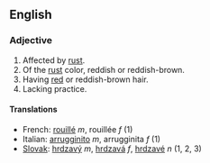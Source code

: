 ==English==
===Adjective===
# Affected by [[rust]].
# Of the [[rust]] color, reddish or reddish-brown.
# Having [[red]] or reddish-brown hair.
# Lacking practice.

====Translations====
*French: [[rouillé]] ''m'', rouillée ''f'' (1)
*Italian: [[arrugginito]] ''m'', arrugginita ''f'' (1)
*[[Slovak]]: [[hrdzavý]] ''m'', [[hrdzavá]] ''f'', [[hrdzavé]] ''n'' (1, 2, 3)